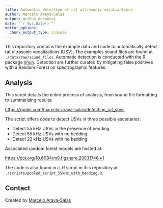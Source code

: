 ```yaml
---
title: Automatic detection of rat ultrasonic vocalizations
author: Marcelo Araya-Salas
output: github_document
date: "`r Sys.Date()`"
editor_options:
  chunk_output_type: console
---
```



This repository contains the example data and code to automatically detect rat ultrasonic vocalizations (USV). The examples sound files are found at `./data/raw/sound_files`. Automatic detection is conducted with the R package [ohun](https://docs.ropensci.org/ohun/). Detection are further curated by mitigating false positives with a Random Forest on spectrographic features. 

## Analysis

This script details the entire process of analysis, from sound file formatting to summarizing results: 

 [https://rpubs.com/marcelo-araya-salas/detecting_rat_suvs](https://rstudio-pubs-static.s3.amazonaws.com/1336956_f10520edb31644c59e7e5f35365e4e19.html)

The script offers code to detect USVs in three possible escenarios:

- Detect 55 kHz USVs in the presence of bedding
- Detect 55 kHz USVs with no bedding
- Detect 22 kHz USVs with no bedding

Associated random forest models are hosted at:

[https://doi.org/10.6084/m9.figshare.29931746.v1](https://doi.org/10.6084/m9.figshare.29931746.v1)

The code is also found in a .R script in this repository at `./scripts/pooled_script_55kHz_with_bedding.R`.

## Contact
Created by [Marcelo Araya-Salas](https://marce10.github.io/)
